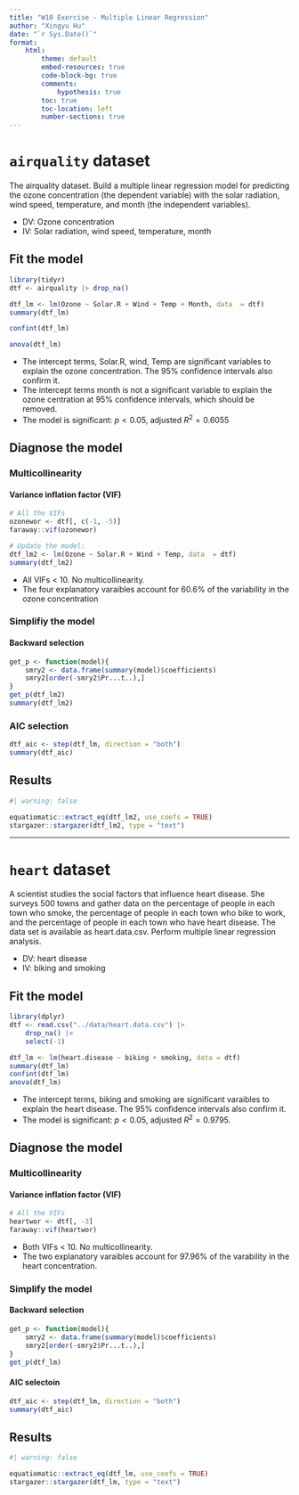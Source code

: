 ```yaml
---
title: "W10 Exercise - Multiple Linear Regression"
author: "Xingyu Hu"
date: "`r Sys.Date()`"
format: 
    html:
        theme: default
        embed-resources: true
        code-block-bg: true
        comments: 
            hypothesis: true
        toc: true
        toc-location: left
        number-sections: true
---
```


# `airquality` dataset

The airquality dataset. Build a multiple linear regression model for predicting the ozone concentration (the dependent variable) with the solar radiation, wind speed, temperature, and month (the independent variables).

- DV: Ozone concentration
- IV: Solar radiation, wind speed, temperature, month

## Fit the model

```r
library(tidyr)
dtf <- airquality |> drop_na()

dtf_lm <- lm(Ozone ~ Solar.R + Wind + Temp + Month, data  = dtf)
summary(dtf_lm)

confint(dtf_lm)

anova(dtf_lm)
```

- The intercept terms, Solar.R, wind, Temp are significant variables to explain the ozone concentration. The 95% confidence intervals also confirm it.
- The intercept terms month is not a significant variable to explain the ozone centration at 95% confidence intervals, which should be removed.
- The model is significant: $p < 0.05$, adjusted $R^2=0.6055$

## Diagnose the model

### Multicollinearity

#### Variance inflation factor (VIF)

```r
# All the VIFs
ozonewor <- dtf[, c(-1, -5)]
faraway::vif(ozonewor)

# Update the model:
dtf_lm2 <- lm(Ozone ~ Solar.R + Wind + Temp, data  = dtf)
summary(dtf_lm2)
```

- All VIFs < 10. No multicollinearity.
- The four explanatory varaibles account for 60.6% of the variability in the ozone concentration 

### Simplifiy the model

####  Backward selection

```r
get_p <- function(model){
    smry2 <- data.frame(summary(model)$coefficients)
    smry2[order(-smry2$Pr...t..),]
}
get_p(dtf_lm2)
summary(dtf_lm2)
```

### AIC selection

```r
dtf_aic <- step(dtf_lm, direction = "both")
summary(dtf_aic)
```

## Results

```r
#| warning: false

equatiomatic::extract_eq(dtf_lm2, use_coefs = TRUE)
stargazer::stargazer(dtf_lm2, type = "text")
```

---

# `heart` dataset

A scientist studies the social factors that influence heart disease. She surveys 500 towns and gather data on the percentage of people in each town who smoke, the percentage of people in each town who bike to work, and the percentage of people in each town who have heart disease. The data set is available as heart.data.csv. Perform multiple linear regression analysis.

- DV: heart disease
- IV: biking and smoking

## Fit the model

```r
library(dplyr)
dtf <- read.csv("../data/heart.data.csv") |> 
    drop_na() |> 
    select(-1)

dtf_lm <- lm(heart.disease ~ biking + smoking, data = dtf)
summary(dtf_lm)
confint(dtf_lm)
anova(dtf_lm)
```

- The intercept terms, biking and smoking are significant varaibles to explain the heart disease. The 95% confidence intervals also confirm it.
- The model is significant: $p<0.05$, adjusted $R^2=0.9795$.

## Diagnose the model

### Multicollinearity

#### Variance inflation factor (VIF)

```r
# All the VIFs
heartwor <- dtf[, -3]
faraway::vif(heartwor)
```

- Both VIFs < 10. No multicollinearity.
- The two explanatory varaibles account for 97.96% of the varability in the heart concentration.

### Simplify the model

#### Backward selection

```r
get_p <- function(model){
    smry2 <- data.frame(summary(model)$coefficients)
    smry2[order(-smry2$Pr...t..),]
}
get_p(dtf_lm)
```
#### AIC selectoin

```r
dtf_aic <- step(dtf_lm, direction = "both")
summary(dtf_aic)
```

## Results

```r
#| warning: false

equatiomatic::extract_eq(dtf_lm, use_coefs = TRUE)
stargazer::stargazer(dtf_lm, type = "text")
```

